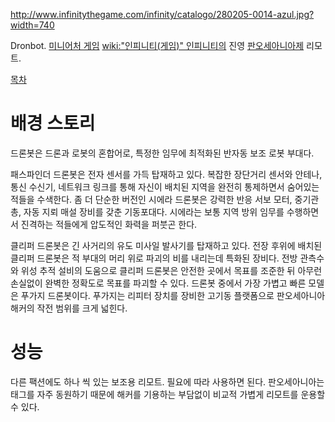 http://www.infinitythegame.com/infinity/catalogo/280205-0014-azul.jpg?width=740

Dronbot. [[미니어처 게임]] [[wiki:"인피니티(게임)" 인피니티]]의 진영 [[판오세아니아]]제 리모트.

[[목차]]
= 배경 스토리 =

드론봇은 드론과 로봇의 혼합어로, 특정한 임무에 최적화된 반자동 보조 로봇 부대다.
 
패스파인더 드론봇은 전자 센서를 가득 탑재하고 있다. 복잡한 장단거리 센서와 안테나, 통신 수신기, 네트워크 링크를 통해 자신이 배치된 지역을 완전히 통제하면서 숨어있는 적들을 수색한다. 좀 더 단순한 버전인 시에라 드론봇은 강력한 반응 서보 모터, 중기관총, 자동 지뢰 매설 장비를 갖춘 기동포대다. 시에라는 보통 지역 방위 임무를 수행하면서 진격하는 적들에게 압도적인 화력을 퍼붓곤 한다.
 
클리퍼 드론봇은 긴 사거리의 유도 미사일 발사기를 탑재하고 있다. 전장 후위에 배치된 클리퍼 드론봇은 적 부대의 머리 위로 파괴의 비를 내리는데 특화된 장비다. 전방 관측수와 위성 추적 설비의 도움으로 클리퍼 드론봇은 안전한 곳에서 목표를 조준한 뒤 아무런 손실없이 완벽한 정확도로 목표를 파괴할 수 있다. 드론봇 중에서 가장 가볍고 빠른 모델은 푸가지 드론봇이다. 푸가지는 리피터 장치를 장비한 고기동 플랫폼으로 판오세아니아 해커의 작전 범위를 크게 넓힌다.

= 성능 =

다른 팩션에도 하나 씩 있는 보조용 리모트. 필요에 따라 사용하면 된다. 판오세아니아는 태그를 자주 동원하기 때문에 해커를 기용하는 부담없이 비교적 가볍게 리모트를 운용할 수 있다.
